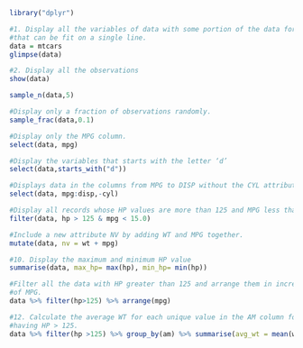 ```r
library("dplyr")
```

```r
#1. Display all the variables of data with some portion of the data for each variable
#that can be fit on a single line. 
data = mtcars
glimpse(data)
```
```r
#2. Display all the observations 
show(data)
```
```r
sample_n(data,5)
```
```r
#Display only a fraction of observations randomly. 
sample_frac(data,0.1)
```
```r
#Display only the MPG column. 
select(data, mpg)
```
```r
#Display the variables that starts with the letter ‘d’ 
select(data,starts_with("d"))
```
```r
#Displays data in the columns from MPG to DISP without the CYL attribute. 
select(data, mpg:disp,-cyl)
```
```r
#Display all records whose HP values are more than 125 and MPG less than 15.0
filter(data, hp > 125 & mpg < 15.0)
```
```r
#Include a new attribute NV by adding WT and MPG together. 
mutate(data, nv = wt + mpg)
```
```r
#10. Display the maximum and minimum HP value
summarise(data, max_hp= max(hp), min_hp= min(hp))
```
```r
#Filter all the data with HP greater than 125 and arrange them in increasing order
#of MPG.
data %>% filter(hp>125) %>% arrange(mpg)
```
```r
#12. Calculate the average WT for each unique value in the AM column for mtcar data
#having HP > 125.
data %>% filter(hp >125) %>% group_by(am) %>% summarise(avg_wt = mean(wt))
```


